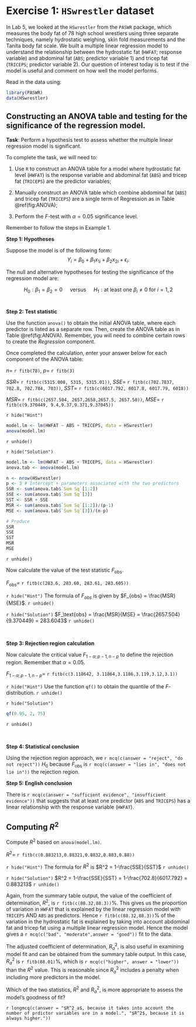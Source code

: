 # Exercise 1: `HSwrestler` dataset {#ex2}

In Lab 5, we looked at the `HSwrestler` from the `PASWR` package, which measures the body fat of 78 high school wrestlers using three separate techniques, namely hydrostatic weighing, skin fold measurements and the Tanita body fat scale. We built a multiple linear regression model to understand the relationship between the hydrostatic fat (`HWFAT`; response variable) and abdominal fat (`ABS`; predictor variable 1) and tricep fat (`TRICEPS`; predictor variable 2). Our question of interest today is to test if the model is useful and comment on how well the model performs. 

Read in the data using:
```r
library(PASWR)
data(HSwrestler)
```

## Constructing an ANOVA table and testing for the significance of the regression model.

**Task**: Perform a hypothesis test to assess whether the multiple linear regression model is significant. 

To complete the task, we will need to:

1. Use `R` to construct an ANOVA table for a model where hydrostatic fat level (`HWFAT`) is the response variable and abdominal fat (`ABS`) and tricep fat (`TRICEPS`) are the predictor variables;

2. Manually construct an ANOVA table which combine abdominal fat (`ABS`) and tricep fat (`TRICEPS`) are a single term of Regression as in Table \@ref(fig:ANOVA);

3. Perform the $F$-test with $\alpha=0.05$ significance level. 

Remember to follow the steps in Example 1. 
<br>

**Step 1: Hypotheses**

Suppose the model is of the following form:
$$Y_i = \beta_0 + \beta_1 x_{1i} + \beta_2 x_{2i} + \epsilon_i.$$

The null and alternative hypotheses for testing the significance of the regression model are:

$$H_0: \beta_1 = \beta_2 = 0\quad \text{ versus }\quad H_1: \text{at least one }\beta_i \neq 0 \text{ for } i =1,2$$
<br>

**Step 2: Test statistic**

Use the function `anova()` to obtain the initial ANOVA table, where each predictor is listed as a separate row. Then, create the ANOVA table as in Table \@ref(fig:ANOVA). Remember, you will need to combine certain rows to create the *Regression* component. 

Once completed the calculation, enter your answer below for each component of the ANOVA table:

$n =$ `r fitb(78)`, $p =$ `r fitb(3)`

$SSR =$ `r fitb(c(5315.008, 5315, 5315.01))`, $SSE =$ `r fitb(c(702.7837, 702.8, 702.784, 703))`, $SST =$ `r fitb(c(6017.792, 6017.8, 6017.79, 6018))`

$MSR =$ `r fitb(c(2657.504, 2657,2658,2657.5, 2657.50))`, $MSE =$ `r fitb(c(9.370449, 9.4,9.37,9.371,9.37045))`

`r hide("Hint")`
```r
model.lm <- lm(HWFAT ~ ABS + TRICEPS, data = HSwrestler)
anova(model.lm)
```
`r unhide()`

`r hide("Solution")`
```r
model.lm <- lm(HWFAT ~ ABS + TRICEPS, data = HSwrestler)
anova.tab <- anova(model.lm)

n <- nrow(HSwrestler)
p <- 3 # Intercept + parameters associated with the two predictors
SSR <- sum(anova.tab$`Sum Sq`[1:2])
SSE <- sum(anova.tab$`Sum Sq`[3])
SST <- SSR + SSE
MSR <- sum(anova.tab$`Sum Sq`[1:2])/(p-1)
MSE <- sum(anova.tab$`Sum Sq`[3])/(n-p)

# Produce
SSR
SSE
SST
MSR
MSE
```
`r unhide()`

Now calculate the value of the test statistic $F_\text{obs}$. 

$F_\text{obs} =$ `r fitb(c(283.6, 283.60, 283.61, 283.605))`

`r hide("Hint")`
The formula of $F_{obs}$ is given by $F_{obs} = \frac{MSR}{MSE}$.
`r unhide()`

`r hide("Solution")`
$F_\text{obs} = \frac{MSR}{MSE} = \frac{2657.504}{9.370449} = 283.6043$
`r unhide()`

<br>

**Step 3: Rejection region calculation**

Now calculate the critical value $F_{1-\alpha;p-1,n-p}$ to define the rejection region. Remember that $\alpha = 0.05$. 

$F_{1-\alpha;p-1,n-p} =$ `r fitb(c(3.118642, 3.11864,3.1186,3.119,3.12,3.1))`

`r hide("Hint")`
Use the function `qf()` to obtain the quantile of the $F$-distribution. 
`r unhide()`

`r hide("Solution")`
```r
qf(0.95, 2, 75)
```
`r unhide()`

<br>

**Step 4: Statistical conclusion**


Using the rejection region approach, we `r mcq(c(answer = "reject", "do not reject"))` $H_0$ because $F_\text{obs}$ is `r mcq(c(answer = "lies in", "does not lie in"))` the rejection region.
<br>

**Step 5: English conclusion**

There is `r mcq(c(answer = "sufficient evidence", "insufficient evidence"))` that suggests that at least one predictor (`ABS` and `TRICEPS`) has a linear relationship with the response variable (`HWFAT`).

## Computing $R^2$

Compute $R^2$ based on `anova(model.lm)`.

$R^2 =$ `r fitb(c(0.883213,0.88321,0.8832,0.883,0.88))`

`r hide("Hint")`
The formula for $R^2$ is 
$R^2 = 1-\frac{SSE}{SST}$
`r unhide()`

`r hide("Solution")`
$R^2 = 1-\frac{SSE}{SST} = 1-\frac{702.8}{6017.792} = 0.883213$
`r unhide()`

Again, from the summary table output, the value of the coefficient of determination, $R^2$, is `r fitb(c(88.32,88.3))`%. This gives us the proportion of variation in `HWFAT` that is explained by the linear regression model with `TRICEPS` AND `ABS` as predictors. Hence `r fitb(c(88.32,88.3))`% of the variation in the hydrostatic fat is explained by taking into account abdominal fat and tricep fat using a multiple linear regression model. Hence the model gives a `r mcq(c("bad", "moderate",answer = "good"))` fit to the data. 

The adjusted coefficient of determination, $R^2_a$, is also useful in examining model fit and can be obtained from the summary table output. In this case, $R^2_a$ is `r fitb(88.01)`%, which is `r mcq(c("higher", answer = "lower"))` than the $R^2$ value. This is reasonable since $R^2_a$ includes a penalty when including more predictors in the model. 

Which of the two statistics, $R^2$ and $R^2_a$, is more appropriate to assess the model's goodness of fit? 

`r longmcq(c(answer = "$R^2_a$, because it takes into account the number of prdictor variables are in a model.", "$R^2$, because it is always higher."))`

